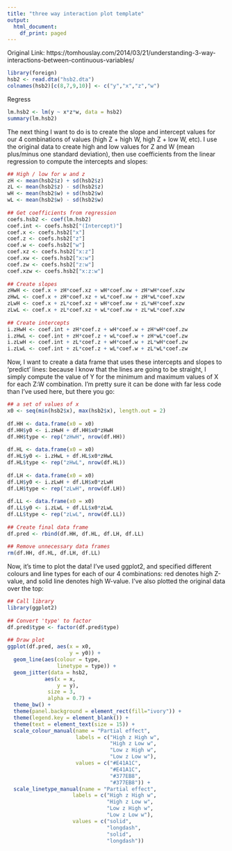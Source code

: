 ```yaml
---
title: "three way interaction plot template"
output:
  html_document:
    df_print: paged
---
```


Original Link: https://tomhouslay.com/2014/03/21/understanding-3-way-interactions-between-continuous-variables/

```r
library(foreign)
hsb2 <- read.dta("hsb2.dta")
colnames(hsb2)[c(8,7,9,10)] <- c("y","x","z","w")

```

Regress
```r
lm.hsb2 <- lm(y ~ x*z*w, data = hsb2)
summary(lm.hsb2)
```

The next thing I want to do is to create the slope and intercept values for our 4 combinations of values (high Z + high W, high Z + low W, etc). I use the original data to create high and low values for Z and W (mean plus/minus one standard deviation), then use coefficients from the linear regression to compute the intercepts and slopes:

```r
## High / low for w and z
zH <- mean(hsb2$z) + sd(hsb2$z)
zL <- mean(hsb2$z) - sd(hsb2$z)
wH <- mean(hsb2$w) + sd(hsb2$w)
wL <- mean(hsb2$w) - sd(hsb2$w)
 
## Get coefficients from regression
coefs.hsb2 <- coef(lm.hsb2)
coef.int <- coefs.hsb2["(Intercept)"]
coef.x <- coefs.hsb2["x"]
coef.z <- coefs.hsb2["z"]
coef.w <- coefs.hsb2["w"]
coef.xz <- coefs.hsb2["x:z"]
coef.xw <- coefs.hsb2["x:w"]
coef.zw <- coefs.hsb2["z:w"]
coef.xzw <- coefs.hsb2["x:z:w"]
 
## Create slopes
zHwH <- coef.x + zH*coef.xz + wH*coef.xw + zH*wH*coef.xzw
zHwL <- coef.x + zH*coef.xz + wL*coef.xw + zH*wL*coef.xzw
zLwH <- coef.x + zL*coef.xz + wH*coef.xw + zL*wH*coef.xzw
zLwL <- coef.x + zL*coef.xz + wL*coef.xw + zL*wL*coef.xzw
 
## Create intercepts
i.zHwH <- coef.int + zH*coef.z + wH*coef.w + zH*wH*coef.zw
i.zHwL <- coef.int + zH*coef.z + wL*coef.w + zH*wL*coef.zw
i.zLwH <- coef.int + zL*coef.z + wH*coef.w + zL*wH*coef.zw
i.zLwL <- coef.int + zL*coef.z + wL*coef.w + zL*wL*coef.zw

```

Now, I want to create a data frame that uses these intercepts and slopes to ‘predict’ lines: because I know that the lines are going to be straight, I simply compute the value of Y for the minimum and maximum values of X for each Z:W combination. I’m pretty sure it can be done with far less code than I’ve used here, but there you go:

```r
## a set of values of x
x0 <- seq(min(hsb2$x), max(hsb2$x), length.out = 2)
 
df.HH <- data.frame(x0 = x0)
df.HH$y0 <- i.zHwH + df.HH$x0*zHwH
df.HH$type <- rep("zHwH", nrow(df.HH))
 
df.HL <- data.frame(x0 = x0)
df.HL$y0 <- i.zHwL + df.HL$x0*zHwL
df.HL$type <- rep("zHwL", nrow(df.HL))
 
df.LH <- data.frame(x0 = x0)
df.LH$y0 <- i.zLwH + df.LH$x0*zLwH
df.LH$type <- rep("zLwH", nrow(df.LH))
 
df.LL <- data.frame(x0 = x0)
df.LL$y0 <- i.zLwL + df.LL$x0*zLwL
df.LL$type <- rep("zLwL", nrow(df.LL))
 
## Create final data frame
df.pred <- rbind(df.HH, df.HL, df.LH, df.LL)
 
## Remove unnecessary data frames
rm(df.HH, df.HL, df.LH, df.LL)

```

Now, it’s time to plot the data! I’ve used ggplot2, and specified different colours and line types for each of our 4 combinations: red denotes high Z-value, and solid line denotes high W-value. I’ve also plotted the original data over the top:

```r
## Call library
library(ggplot2)
 
## Convert 'type' to factor
df.pred$type <- factor(df.pred$type)
 
## Draw plot
ggplot(df.pred, aes(x = x0,
                    y = y0)) +
  geom_line(aes(colour = type,
                linetype = type)) +
  geom_jitter(data = hsb2, 
            aes(x = x,
                y = y),
             size = 3,
             alpha = 0.7) + 
  theme_bw() +
  theme(panel.background = element_rect(fill="ivory")) +
  theme(legend.key = element_blank()) +
  theme(text = element_text(size = 15)) +
  scale_colour_manual(name = "Partial effect",
                      labels = c("High z High w", 
                                 "High z Low w", 
                                 "Low z High w", 
                                 "Low z Low w"),
                      values = c("#E41A1C", 
                                 "#E41A1C", 
                                 "#377EB8", 
                                 "#377EB8")) +   
  scale_linetype_manual(name = "Partial effect",
                     labels = c("High z High w", 
                                "High z Low w", 
                                "Low z High w", 
                                "Low z Low w"),
                     values = c("solid", 
                                "longdash", 
                                "solid", 
                                "longdash"))

```



